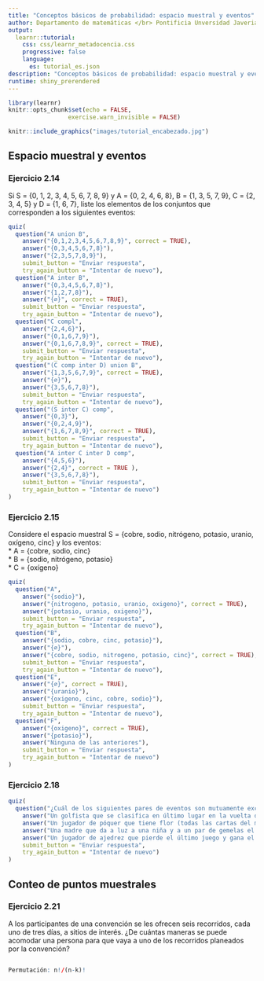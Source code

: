 ---
title: "Conceptos básicos de probabilidad: espacio muestral y eventos"
author: Departamento de matemáticas </br> Pontificia Unversidad Javeriana </br> Sede Cali
output: 
  learnr::tutorial:
    css: css/learnr_metadocencia.css
    progressive: false
    language:
      es: tutorial_es.json
description: "Conceptos básicos de probabilidad: espacio muestral y eventos" 
runtime: shiny_prerendered
---

```{r setup, include=FALSE}
library(learnr)
knitr::opts_chunk$set(echo = FALSE,
                 exercise.warn_invisible = FALSE)
```

```{r, echo=FALSE, out.width="100%", fig.align = "center"}
knitr::include_graphics("images/tutorial_encabezado.jpg")
```

## Espacio muestral y eventos ##

### Ejercicio 2.14 ###

Si S = {0, 1, 2, 3, 4, 5, 6, 7, 8, 9} y A = {0, 2, 4, 6, 8}, B = {1, 3, 5, 7, 9}, C = {2, 3, 4, 5} y D = {1, 6, 7}, liste los elementos de los conjuntos que corresponden a los siguientes eventos:


```{r 14}
quiz(
  question("A union B",
    answer("{0,1,2,3,4,5,6,7,8,9}", correct = TRUE),
    answer("{0,3,4,5,6,7,8}"),
    answer("{2,3,5,7,8,9}"),
    submit_button = "Enviar respuesta",
    try_again_button = "Intentar de nuevo"),
  question("A inter B",
    answer("{0,3,4,5,6,7,8}"),
    answer("{1,2,7,8}"),
    answer("{∅}", correct = TRUE),
    submit_button = "Enviar respuesta",
    try_again_button = "Intentar de nuevo"),
  question("C compl",
    answer("{2,4,6}"),
    answer("{0,1,6,7,9}"),
    answer("{0,1,6,7,8,9}", correct = TRUE),
    submit_button = "Enviar respuesta",
    try_again_button = "Intentar de nuevo"),
  question("(C comp inter D) union B",
    answer("{1,3,5,6,7,9}", correct = TRUE),
    answer("{∅}"),
    answer("{3,5,6,7,8}"),
    submit_button = "Enviar respuesta",
    try_again_button = "Intentar de nuevo"),
  question("(S inter C) comp",
    answer("{0,3}"),
    answer("{0,2,4,9}"),
    answer("{1,6,7,8,9}", correct = TRUE),
    submit_button = "Enviar respuesta",
    try_again_button = "Intentar de nuevo"),
  question("A inter C inter D comp",
    answer("{4,5,6}"),
    answer("{2,4}", correct = TRUE ),
    answer("{3,5,6,7,8}"),
    submit_button = "Enviar respuesta",
    try_again_button = "Intentar de nuevo")
)
```

### Ejercicio 2.15 ###

Considere el espacio muestral S = {cobre, sodio, nitrógeno, potasio, uranio, oxígeno, cinc} y los eventos: <br>
* A = {cobre, sodio, cinc} <br>
* B = {sodio, nitrógeno, potasio} <br>
* C = {oxígeno}

```{r 15}
quiz(
  question("A",
    answer("{sodio}"),
    answer("{nitrogeno, potasio, uranio, oxigeno}", correct = TRUE),
    answer("{potasio, uranio, oxigeno}"),
    submit_button = "Enviar respuesta",
    try_again_button = "Intentar de nuevo"),
  question("B",
    answer("{sodio, cobre, cinc, potasio}"),
    answer("{∅}"),
    answer("{cobre, sodio, nitrogeno, potasio, cinc}", correct = TRUE),
    submit_button = "Enviar respuesta",
    try_again_button = "Intentar de nuevo"),
  question("E",
    answer("{∅}", correct = TRUE),
    answer("{uranio}"),
    answer("{oxigeno, cinc, cobre, sodio}"),
    submit_button = "Enviar respuesta",
    try_again_button = "Intentar de nuevo"),
  question("F",
    answer("{oxigeno}", correct = TRUE),
    answer("{potasio}"),
    answer("Ninguna de las anteriores"),
    submit_button = "Enviar respuesta",
    try_again_button = "Intentar de nuevo")
)
```
### Ejercicio 2.18 ###

```{r 18}
quiz(
  question("¿Cuál de los siguientes pares de eventos son mutuamente excluyentes?",
    answer("Un golfista que se clasifica en último lugar en la vuelta del hoyo 18, en un torneo de 72 hoyos, y pierde el torneo."),
    answer("Un jugador de póquer que tiene flor (todas las cartas del mismo palo) y 3 del mismo palo en la misma mano de 5 cartas."),
    answer("Una madre que da a luz a una niña y a un par de gemelas el mismo día."),
    answer("Un jugador de ajedrez que pierde el último juego y gana el torneo.", correct = TRUE),
    submit_button = "Enviar respuesta",
    try_again_button = "Intentar de nuevo")
)
```
## Conteo de puntos muestrales ##

### Ejercicio 2.21 ###

A los participantes de una convención se les ofrecen seis recorridos, cada uno de tres días, a sitios de interés. ¿De cuántas maneras se puede acomodar una persona para que vaya a uno de los recorridos planeados por la convención?

```{r e21, exercise=TRUE}
 
```
```{r e21-hint}
Permutación: n!/(n-k)!
```















